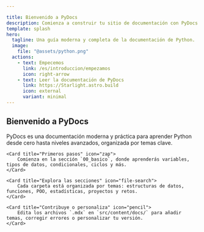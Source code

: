 ```yaml
---

title: Bienvenido a PyDocs
description: Comienza a construir tu sitio de documentación con PyDocs.
template: splash
hero:
  tagline: Una guía moderna y completa de la documentación de Python.
  image:
    file: "@assets/python.png"
  actions:
    - text: Empecemos
      link: /es/introduccion/empezamos
      icon: right-arrow
    - text: Leer la documentación de PyDocs
      link: https://Starlight.astro.build
      icon: external
      variant: minimal
---
```



## Bienvenido a PyDocs

<CardGrid stagger>
	<Card title="¿Qué es PyDocs?" icon="seti:python">
		PyDocs es una documentación moderna y práctica para aprender Python desde cero hasta niveles avanzados, organizada por temas clave.
	</Card>

	<Card title="Primeros pasos" icon="zap">
		Comienza en la sección `00_basico`, donde aprenderás variables, tipos de datos, condicionales, ciclos y más.
	</Card>

	<Card title="Explora las secciones" icon="file-search">
		Cada carpeta está organizada por temas: estructuras de datos, funciones, POO, estadísticas, proyectos y retos.
	</Card>

	<Card title="Contribuye o personaliza" icon="pencil">
		Edita los archivos `.mdx` en `src/content/docs/` para añadir temas, corregir errores o personalizar tu versión.
	</Card>
</CardGrid>

